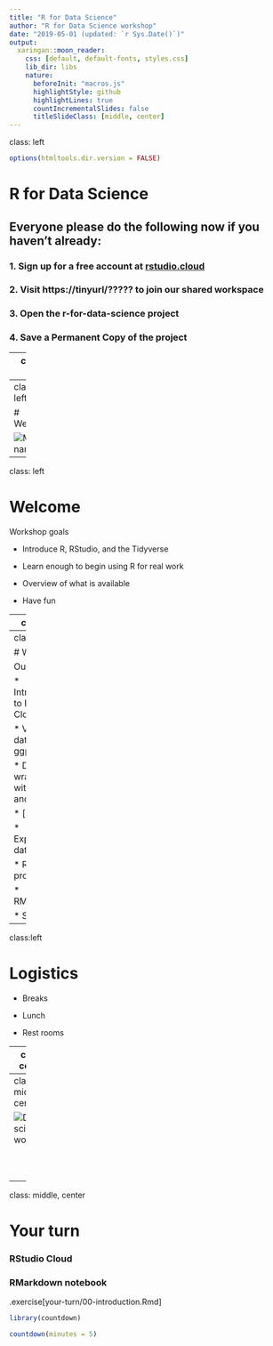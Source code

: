 ```yaml
---
title: "R for Data Science"
author: "R for Data Science workshop"
date: "2019-05-01 (updated: `r Sys.Date()`)"
output:
  xaringan::moon_reader:
    css: [default, default-fonts, styles.css]
    lib_dir: libs
    nature:
      beforeInit: "macros.js"
      highlightStyle: github
      highlightLines: true
      countIncrementalSlides: false
      titleSlideClass: [middle, center]
---
```

class: left

```r
options(htmltools.dir.version = FALSE)
```

# R for Data Science

## Everyone please do the following now if you haven't already:

### 1. Sign up for a free account at [rstudio.cloud](https://rstudio.cloud/)

### 2. Visit https://tinyurl/????? to join our shared workspace

### 3. Open the r-for-data-science project

### 4. Save a Permanent Copy of the project

---
class: left

## Your turn

#### Open the `r-for-data-science` project and open the following file:

.exercise[eat-cake-first.R]

---
class: left

# Welcome

![My name is](assets/hello-my-name-is.jpg)

---
class: left

# Welcome

Workshop goals

* Introduce R, RStudio, and the Tidyverse

* Learn enough to begin using R for real work

* Overview of what is available

* Have fun

---
class: left

# Welcome

## Introductions

* Your name

* Why are you here?

* One other thing about you

---
class:left

# Welcome

Outline

* Introduction to RStudio Cloud

* Visualizing data with ggplot2

* Data wrangling with dplyr and tidyr

* [lunch?]

* Exploratory data analysis

* R programming

* RMarkdown

* Shiny

---
class:left

# Logistics

* Breaks

* Lunch

* Rest rooms

---
class: center

[https://r4ds.had.co.nz/](https://r4ds.had.co.nz/)

![:scale 50%](assets/r4ds-cover.png)

---
class: middle, center

![Data science workflow](assets/data-science.png)
<br/>
<br/>
<br/>
<br/>
<p style="font-size: x-small">
Image source: <a href="http://r4ds.had.co.nz/">R for Data Science</a> by Hadley Wickham & Garrett Grolemund.
</p>

---
class: middle, center

# Your turn

### RStudio Cloud
### RMarkdown notebook

.exercise[your-turn/00-introduction.Rmd]

```r
library(countdown)

countdown(minutes = 5)
```


